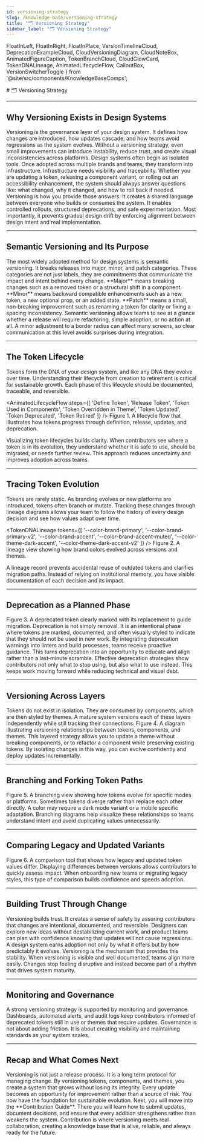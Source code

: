```yaml
---
id: versioning-strategy
slug: /knowledge-base/versioning-strategy
title: "🗂️ Versioning Strategy"
sidebar_label: "🗂️ Versioning Strategy"
---
```


  FloatInLeft,
  FloatInRight,
  FloatInPlace,
  VersionTimelineCloud,
  DeprecationExampleCloud,
  CloudVersioningDiagram,
  CloudNoteBox,
  AnimatedFigureCaption,
  TokenBranchCloud,
  CloudGlowCard,
  TokenDNALineage,
  AnimatedLifecycleFlow,
  CalloutBox,
  VersionSwitcherToggle
} from '@site/src/components/KnowledgeBaseComps';

<FloatInPlace>
# 🗂️ Versioning Strategy
</FloatInPlace>

---

## Why Versioning Exists in Design Systems

<CloudGlowCard>
Versioning is the governance layer of your design system. It defines how changes are introduced, how updates cascade, and how teams avoid regressions as the system evolves. Without a versioning strategy, even small improvements can introduce instability, reduce trust, and create visual inconsistencies across platforms.
</CloudGlowCard>

<FloatInLeft>
Design systems often begin as isolated tools. Once adopted across multiple brands and teams, they transform into infrastructure. Infrastructure needs visibility and traceability. Whether you are updating a token, releasing a component variant, or rolling out an accessibility enhancement, the system should always answer questions like: what changed, why it changed, and how to roll back if needed.
</FloatInLeft>

<FloatInRight>
Versioning is how you provide those answers. It creates a shared language between everyone who builds or consumes the system. It enables controlled rollouts, structured deprecations, and safe experimentation. Most importantly, it prevents gradual design drift by enforcing alignment between design intent and real implementation.
</FloatInRight>

---

## Semantic Versioning and Its Purpose

<FloatInLeft>
The most widely adopted method for design systems is semantic versioning. It breaks releases into major, minor, and patch categories. These categories are not just labels, they are commitments that communicate the impact and intent behind every change.
</FloatInLeft>

<CalloutBox type="tip">
**Major** means breaking changes such as a removed token or a structural shift in a component.  
**Minor** means backward compatible enhancements such as a new token, a new optional prop, or an added state.  
**Patch** means a small, non‑breaking improvement such as renaming a token for clarity or fixing a spacing inconsistency.
</CalloutBox>

<FloatInRight>
Semantic versioning allows teams to see at a glance whether a release will require refactoring, simple adoption, or no action at all. A minor adjustment to a border radius can affect many screens, so clear communication at this level avoids surprises during integration.
</FloatInRight>

---

## The Token Lifecycle

<FloatInLeft>
Tokens form the DNA of your design system, and like any DNA they evolve over time. Understanding their lifecycle from creation to retirement is critical for sustainable growth. Each phase of this lifecycle should be documented, traceable, and reversible.
</FloatInLeft>

<AnimatedLifecycleFlow
  steps={[
    'Define Token',
    'Release Token',
    'Token Used in Components',
    'Token Overridden in Theme',
    'Token Updated',
    'Token Deprecated',
    'Token Retired'
  ]}
/>
<AnimatedFigureCaption>
Figure 1. A lifecycle flow that illustrates how tokens progress through definition, release, updates, and deprecation.
</AnimatedFigureCaption>

<FloatInRight>
Visualizing token lifecycles builds clarity. When contributors see where a token is in its evolution, they understand whether it is safe to use, should be migrated, or needs further review. This approach reduces uncertainty and improves adoption across teams.
</FloatInRight>

---

## Tracing Token Evolution

<FloatInLeft>
Tokens are rarely static. As branding evolves or new platforms are introduced, tokens often branch or mutate. Tracking these changes through lineage diagrams allows your team to follow the history of every design decision and see how values adapt over time.
</FloatInLeft>

<TokenDNALineage tokens={[
  '--color-brand-primary',
  '--color-brand-primary-v2',
  '--color-brand-accent',
  '--color-brand-accent-muted',
  '--color-theme-dark-accent',
  '--color-theme-dark-accent-v2'
]} />
<AnimatedFigureCaption>
Figure 2. A lineage view showing how brand colors evolved across versions and themes.
</AnimatedFigureCaption>

<FloatInRight>
A lineage record prevents accidental reuse of outdated tokens and clarifies migration paths. Instead of relying on institutional memory, you have visible documentation of each decision and its impact.
</FloatInRight>

---

## Deprecation as a Planned Phase

<DeprecationExampleCloud />
<AnimatedFigureCaption>
Figure 3. A deprecated token clearly marked with its replacement to guide migration.
</AnimatedFigureCaption>

<CalloutBox type="deprecated">
Deprecation is not simply removal. It is an intentional phase where tokens are marked, documented, and often visually styled to indicate that they should not be used in new work.
</CalloutBox>

<FloatInLeft>
By integrating deprecation warnings into linters and build processes, teams receive proactive guidance. This turns deprecation into an opportunity to educate and align rather than a last‑minute scramble.
</FloatInLeft>

<FloatInRight>
Effective deprecation strategies show contributors not only what to stop using, but also what to use instead. This keeps work moving forward while reducing technical and visual debt.
</FloatInRight>

---

## Versioning Across Layers

<FloatInLeft>
Tokens do not exist in isolation. They are consumed by components, which are then styled by themes. A mature system versions each of these layers independently while still tracking their connections.
</FloatInLeft>

<CloudVersioningDiagram />
<AnimatedFigureCaption>
Figure 4. A diagram illustrating versioning relationships between tokens, components, and themes.
</AnimatedFigureCaption>

<FloatInRight>
This layered strategy allows you to update a theme without breaking components, or to refactor a component while preserving existing tokens. By isolating changes in this way, you can evolve confidently and deploy updates incrementally.
</FloatInRight>

---

## Branching and Forking Token Paths

<TokenBranchCloud />
<AnimatedFigureCaption>
Figure 5. A branching view showing how tokens evolve for specific modes or platforms.
</AnimatedFigureCaption>

<FloatInLeft>
Sometimes tokens diverge rather than replace each other directly. A color may require a dark mode variant or a mobile specific adaptation. Branching diagrams help visualize these relationships so teams understand intent and avoid duplicating values unnecessarily.
</FloatInLeft>

---

## Comparing Legacy and Updated Variants

<VersionSwitcherToggle />
<AnimatedFigureCaption>
Figure 6. A comparison tool that shows how legacy and updated token values differ.
</AnimatedFigureCaption>

<FloatInRight>
Displaying differences between versions allows contributors to quickly assess impact. When onboarding new teams or migrating legacy styles, this type of comparison builds confidence and speeds adoption.
</FloatInRight>

---

## Building Trust Through Change

<FloatInLeft>
Versioning builds trust. It creates a sense of safety by assuring contributors that changes are intentional, documented, and reversible. Designers can explore new ideas without destabilizing current work, and product teams can plan with confidence knowing that updates will not cause regressions.
</FloatInLeft>

<CloudNoteBox>
A design system earns adoption not only by what it offers but by how predictably it evolves. Versioning is the mechanism that provides this stability.
</CloudNoteBox>

<FloatInRight>
When versioning is visible and well documented, teams align more easily. Changes stop feeling disruptive and instead become part of a rhythm that drives system maturity.
</FloatInRight>

---

## Monitoring and Governance

<FloatInLeft>
A strong versioning strategy is supported by monitoring and governance. Dashboards, automated alerts, and audit logs keep contributors informed of deprecated tokens still in use or themes that require updates. Governance is not about adding friction. It is about creating visibility and maintaining standards as your system scales.
</FloatInLeft>

---

## Recap and What Comes Next

<FloatInLeft>
Versioning is not just a release process. It is a long term protocol for managing change. By versioning tokens, components, and themes, you create a system that grows without losing its integrity. Every update becomes an opportunity for improvement rather than a source of risk.
</FloatInLeft>

<FloatInRight>
You now have the foundation for sustainable evolution. Next, you will move into the **Contribution Guide**. There you will learn how to submit updates, document decisions, and ensure that every addition strengthens rather than weakens the system. Contribution is where versioning meets real collaboration, creating a knowledge base that is alive, reliable, and always ready for the future.
</FloatInRight>
